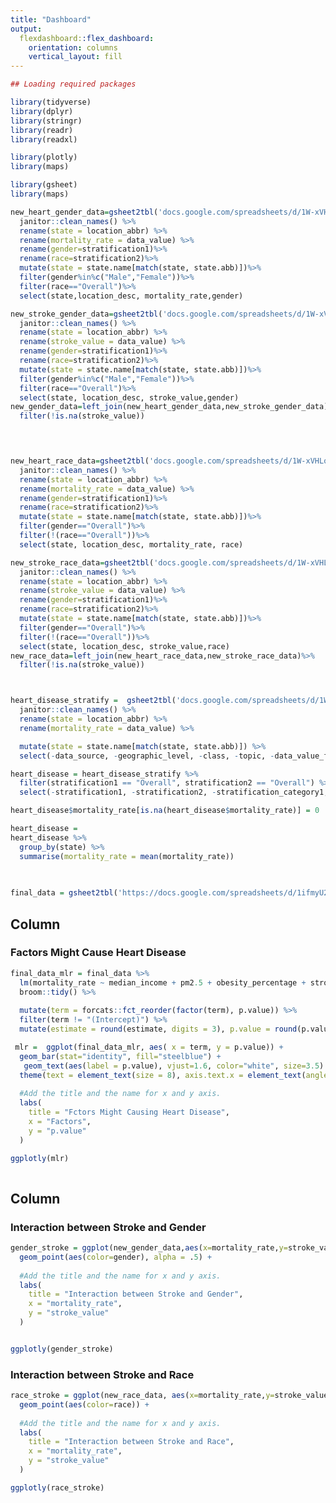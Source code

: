 ```yaml
---
title: "Dashboard"
output: 
  flexdashboard::flex_dashboard:
    orientation: columns
    vertical_layout: fill
---
```


```r
## Loading required packages

library(tidyverse)
library(dplyr)
library(stringr)
library(readr)
library(readxl)

library(plotly)
library(maps)

library(gsheet)
library(maps)

new_heart_gender_data=gsheet2tbl('docs.google.com/spreadsheets/d/1W-xVHLoeZj37wrZdX-dP_SVouZKg5VmTpFdmOLWByR4/edit?usp=sharing') %>%
  janitor::clean_names() %>%
  rename(state = location_abbr) %>%
  rename(mortality_rate = data_value) %>%
  rename(gender=stratification1)%>%
  rename(race=stratification2)%>%
  mutate(state = state.name[match(state, state.abb)])%>%
  filter(gender%in%c("Male","Female"))%>%
  filter(race=="Overall")%>%
  select(state,location_desc, mortality_rate,gender)

new_stroke_gender_data=gsheet2tbl('docs.google.com/spreadsheets/d/1W-xVHLoeZj37wrZdX-dP_SVouZKg5VmTpFdmOLWByR4/edit?usp=sharing') %>%
  janitor::clean_names() %>%
  rename(state = location_abbr) %>%
  rename(stroke_value = data_value) %>%
  rename(gender=stratification1)%>%
  rename(race=stratification2)%>%
  mutate(state = state.name[match(state, state.abb)])%>%
  filter(gender%in%c("Male","Female"))%>%
  filter(race=="Overall")%>%
  select(state, location_desc, stroke_value,gender)
new_gender_data=left_join(new_heart_gender_data,new_stroke_gender_data)%>%
  filter(!is.na(stroke_value))


  

new_heart_race_data=gsheet2tbl('docs.google.com/spreadsheets/d/1W-xVHLoeZj37wrZdX-dP_SVouZKg5VmTpFdmOLWByR4/edit?usp=sharing') %>%
  janitor::clean_names() %>%
  rename(state = location_abbr) %>%
  rename(mortality_rate = data_value) %>%
  rename(gender=stratification1)%>%
  rename(race=stratification2)%>%
  mutate(state = state.name[match(state, state.abb)])%>%
  filter(gender=="Overall")%>%
  filter(!(race=="Overall"))%>%
  select(state, location_desc, mortality_rate, race)

new_stroke_race_data=gsheet2tbl('docs.google.com/spreadsheets/d/1W-xVHLoeZj37wrZdX-dP_SVouZKg5VmTpFdmOLWByR4/edit?usp=sharing') %>%
  janitor::clean_names() %>%
  rename(state = location_abbr) %>%
  rename(stroke_value = data_value) %>%
  rename(gender=stratification1)%>%
  rename(race=stratification2)%>%
  mutate(state = state.name[match(state, state.abb)])%>%
  filter(gender=="Overall")%>%
  filter(!(race=="Overall"))%>%
  select(state, location_desc, stroke_value,race)
new_race_data=left_join(new_heart_race_data,new_stroke_race_data)%>%
  filter(!is.na(stroke_value))




```

```r
heart_disease_stratify =  gsheet2tbl('docs.google.com/spreadsheets/d/1W-xVHLoeZj37wrZdX-dP_SVouZKg5VmTpFdmOLWByR4/edit?usp=sharing') %>%
  janitor::clean_names() %>%
  rename(state = location_abbr) %>%
  rename(mortality_rate = data_value) %>%

  mutate(state = state.name[match(state, state.abb)]) %>% 
  select(-data_source, -geographic_level, -class, -topic, -data_value_footnote, -data_value_footnote_symbol, -topic_id, -location_id ) 

heart_disease = heart_disease_stratify %>% 
  filter(stratification1 == "Overall", stratification2 == "Overall") %>% 
  select(-stratification1, -stratification2, -stratification_category1, -stratification_category2) 

heart_disease$mortality_rate[is.na(heart_disease$mortality_rate)] = 0

heart_disease = 
heart_disease %>% 
  group_by(state) %>% 
  summarise(mortality_rate = mean(mortality_rate))
  
  
```

```r
final_data = gsheet2tbl('https://docs.google.com/spreadsheets/d/1ifmyU22AaB81PvMDCCRrsIqtifa0FuKhH5MpI_FU0Sc/edit?usp=sharing')
```


Column {data-width=650}
-----------------------------------------------------------------------

### Factors Might Cause Heart Disease

```r
final_data_mlr = final_data %>% 
  lm(mortality_rate ~ median_income + pm2.5 + obesity_percentage + stroke_value + tobacco_consumption, data = .) %>% 
  broom::tidy() %>% 
  
  mutate(term = forcats::fct_reorder(factor(term), p.value)) %>% 
  filter(term != "(Intercept)") %>% 
  mutate(estimate = round(estimate, digits = 3), p.value = round(p.value, digits = 3))

 mlr =  ggplot(final_data_mlr, aes( x = term, y = p.value)) +
  geom_bar(stat="identity", fill="steelblue") +
   geom_text(aes(label = p.value), vjust=1.6, color="white", size=3.5) +
  theme(text = element_text(size = 8), axis.text.x = element_text(angle = 60, hjust = 1)) + 
  
  #Add the title and the name for x and y axis. 
  labs(
    title = "Fctors Might Causing Heart Disease",
    x = "Factors",
    y = "p.value"
  )

ggplotly(mlr)
  
```



Column {data-width=350}
-----------------------------------------------------------------------

### Interaction between Stroke and Gender

```r
gender_stroke = ggplot(new_gender_data,aes(x=mortality_rate,y=stroke_value))+
  geom_point(aes(color=gender), alpha = .5) +
  
  #Add the title and the name for x and y axis. 
  labs(
    title = "Interaction between Stroke and Gender",
    x = "mortality_rate",
    y = "stroke_value"
  )


ggplotly(gender_stroke) 

```

### Interaction between Stroke and Race

```r
race_stroke = ggplot(new_race_data, aes(x=mortality_rate,y=stroke_value))+
  geom_point(aes(color=race)) +
  
  #Add the title and the name for x and y axis. 
  labs(
    title = "Interaction between Stroke and Race",
    x = "mortality_rate",
    y = "stroke_value"
  )

ggplotly(race_stroke) 

```

